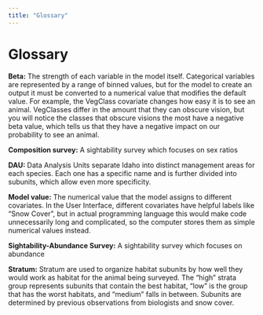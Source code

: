 ```yaml
--- 
title: "Glossary"
---
```


# Glossary {#gl}

**Beta:** The strength of each variable in the model itself. Categorical variables are represented by a range of binned values, but for the model to create an output it must be converted to a numerical value that modifies the default value. For example, the VegClass covariate changes how easy it is to see an animal. VegClasses differ in the amount that they can obscure vision, but you will notice the classes that obscure visions the most have a negative beta value, which tells us that they have a negative impact on our probability to see an animal.

**Composition survey:** A sightability survey which focuses on sex ratios

**DAU:** Data Analysis Units separate Idaho into distinct management areas for each species. Each one has a specific name and is further divided into subunits, which allow even more specificity.

**Model value:** The numerical value that the model assigns to different covariates. In the User Interface, different covariates have helpful labels like "Snow Cover", but in actual programming language this would make code unnecessarily long and complicated, so the computer stores them as simple numerical values instead.

**Sightability-Abundance Survey:** A sightability survey which focuses on abundance

**Stratum:**  Stratum are used to organize habitat subunits by how well they would work as habitat for the animal being surveyed. The “high” strata group represents subunits that contain the best habitat, “low” is the group that has the worst habitats, and “medium” falls in between. Subunits are determined by previous observations from biologists and snow cover.